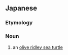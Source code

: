 ==Japanese==
{{DEFAULTSORT:ひめうみがめ}}
{{wikipedia|lang=ja|ヒメウミガメ}}
{{ja-kanjitab|ひめ|うみ|かめ|k3=がめ|yomi=k|r=y}}

===Etymology===
{{com|ja|姫|海亀|tr1=hime|tr2=umigame|t1=[[princess]]|t2=[[sea turtle]]}}

===Noun===
{{ja-noun|ひめうみがめ|ヒメウミガメ}}

# an [[olive ridley sea turtle]]

{{C|ja|Turtles}}
